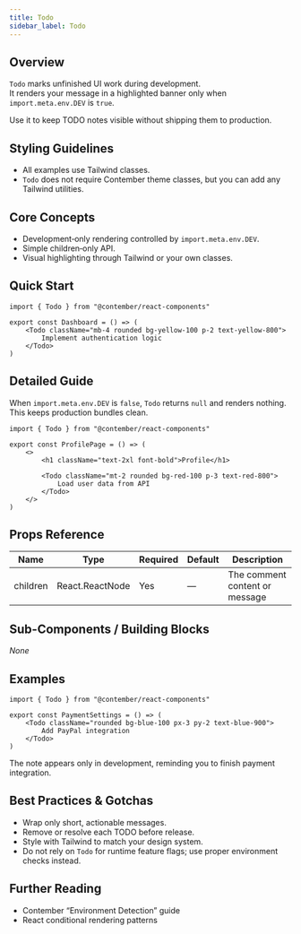 ```yaml
---
title: Todo
sidebar_label: Todo
---
```


## Overview
`Todo` marks unfinished UI work during development.  
It renders your message in a highlighted banner only when `import.meta.env.DEV` is `true`.

Use it to keep TODO notes visible without shipping them to production.

## Styling Guidelines
* All examples use Tailwind classes.  
* `Todo` does not require Contember theme classes, but you can add any Tailwind utilities.

## Core Concepts
* Development‑only rendering controlled by `import.meta.env.DEV`.
* Simple children‑only API.
* Visual highlighting through Tailwind or your own classes.

## Quick Start
```tsx
import { Todo } from "@contember/react-components"

export const Dashboard = () => (
	<Todo className="mb-4 rounded bg-yellow-100 p-2 text-yellow-800">
		Implement authentication logic
	</Todo>
)
```

## Detailed Guide
When `import.meta.env.DEV` is `false`, `Todo` returns `null` and renders nothing.  
This keeps production bundles clean.

```tsx
import { Todo } from "@contember/react-components"

export const ProfilePage = () => (
	<>
		<h1 className="text-2xl font-bold">Profile</h1>

		<Todo className="mt-2 rounded bg-red-100 p-3 text-red-800">
			Load user data from API
		</Todo>
	</>
)
```

## Props Reference
| Name | Type | Required | Default | Description |
|------|------|----------|---------|-------------|
| children | React.ReactNode | Yes | — | The comment content or message |

## Sub-Components / Building Blocks
_None_

## Examples
```tsx
import { Todo } from "@contember/react-components"

export const PaymentSettings = () => (
	<Todo className="rounded bg-blue-100 px-3 py-2 text-blue-900">
		Add PayPal integration
	</Todo>
)
```
The note appears only in development, reminding you to finish payment integration.

## Best Practices & Gotchas
* Wrap only short, actionable messages.  
* Remove or resolve each TODO before release.  
* Style with Tailwind to match your design system.  
* Do not rely on `Todo` for runtime feature flags; use proper environment checks instead.

## Further Reading
* Contember “Environment Detection” guide  
* React conditional rendering patterns  

<!-- End of Generated Documentation -->